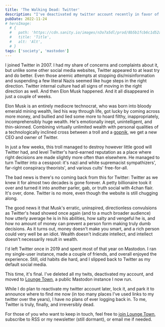 ```yaml
---
title: 'The Walking Dead: Twitter'
description: "I've deactivated my twitter account recently in favor of Mastodon. Here's why."
pubDate: 2022-11-24
# heroImage:
  # {
  #   path: 'https://cdn.sanity.io/images/n3o7a5dl/prod/8b5b1fcb6c1d52af63ec2c82657fd568f8a17b55-1000x500.png',
  #   title: 'Title',
  #   alt: 'Alt',
  # }
tags: ['society', 'mastodon']
---
```


I joined Twitter in 2007. I had my share of concerns and complaints about it, but unlike some other social media websites, Twitter appeared to at least try and do better. Even those anemic attempts at stopping dis/misinformation and suspending a few literal Nazis seemed like huge steps in the right direction. Twitter internal culture had all signs of moving in the right direction as well. And then Elon Musk happened. And it all disappeared in just a couple of weeks.

Elon Musk is an entirely mediocre technocrat, who was born into bloody emerald mining wealth, lied his way through life, got lucky by coming across more money, and bullied and lied some more to hoard filthy, inappropriately, incomprehensibly huge wealth. He's emotionally inept, unintelligent, and thin-skinned. Combining virtually unlimited wealth with personal qualities of a technologically inclined cross between a troll and a [gopnik](https://en.wikipedia.org/wiki/Gopnik), we get a new CEO and owner of Twitter.

In just a few weeks, this troll managed to destroy however little good will Twitter had, and level Twitter's hard-earned reputation as a place where right decisions are made slightly more often than elsewhere. He managed to turn Twitter into a cesspool: it's nazi and white supremacist sympathizers', far-right conspiracy theorists', and various cults' free-for-all.

The bad news is there's no coming back from this for Twitter: Twitter as we knew it for almost two decades is gone forever. A petty billionaire took it over and turned it into another parler, gab, or truth social with 4chan flair. It's over, done. Twitter is no more, even though the website is still chugging along.

The good news it that Musk's erratic, uninspired, directionless convulsions as Twitter's head showed once again (and to a much broader audience) how utterly average he is in his abilities, how salty and vengeful he is, and how no amount of money can prevent a person form making truly dumb decisions. As it turns out, money doesn't make you smart, and a rich person could very well be an idiot. Wealth doesn't indicate intellect, and intellect doesn't necessarily result in wealth.

I'd left Twitter once in 2019 and spent most of that year on Mastodon. I ran my single-user instance, made a couple of friends, and overall enjoyed the experience. Still, old habits die hard, and I slipped back to Twitter as my default social media.

This time, it's final. I've deleted all my twits, deactivated my account, and moved to [Lounge Town](https://lounge.town), a public Mastodon instance I now run.

While I do plan to reactivate my twitter account later, lock it, and park it to announce where to find me now (in too many places I've used links to my twitter over the years), I have no plans of ever logging back in. To me, Twitter is truly, finally, and irreversibly dead.

For those of you who want to keep in touch, feel free to [join Lounge Town](https://lounge.town/invite/AGdBc6nV), subscribe to RSS or my newsletter (still dormant), or email me if needed.
